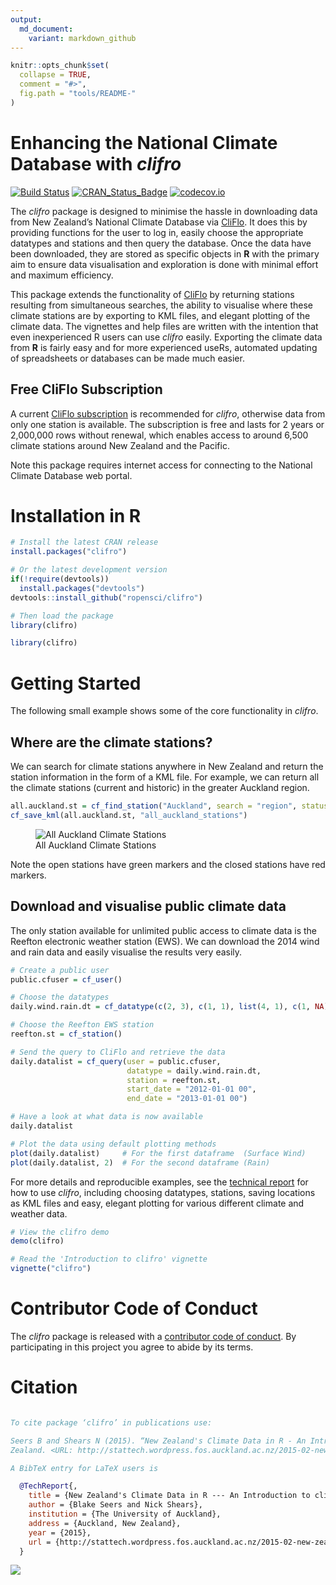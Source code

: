 ```yaml
---
output:
  md_document:
    variant: markdown_github
---
```


<!-- README.md is generated from README.Rmd. Please edit that file -->

```r
knitr::opts_chunk$set(
  collapse = TRUE,
  comment = "#>",
  fig.path = "tools/README-"
)
```

# Enhancing the National Climate Database with *clifro*

[![Build Status](https://travis-ci.org/ropensci/clifro.svg)](https://travis-ci.org/ropensci/clifro)
[![CRAN_Status_Badge](http://www.r-pkg.org/badges/version/clifro)](https://cran.r-project.org/package=clifro)
[![codecov.io](https://codecov.io/github/ropensci/clifro/coverage.svg?branch=master)](https://codecov.io/github/ropensci/clifro?branch=master)


The *clifro* package is designed to minimise the hassle in downloading data from
New Zealand's National Climate Database via [CliFlo](http://cliflo.niwa.co.nz/).
It does this by providing functions for the user to log in, easily choose the 
appropriate datatypes and stations and then query the database. Once the data 
have been downloaded, they are stored as specific objects in **R** with the 
primary aim to ensure data visualisation and exploration is done with minimal 
effort and maximum efficiency.

This package extends the functionality of [CliFlo](http://cliflo.niwa.co.nz/) by
returning stations resulting from simultaneous searches, the ability to 
visualise where these climate stations are by exporting to KML files, and elegant
plotting of the climate data. The vignettes and help files are written with the 
intention that even inexperienced R users can use *clifro* easily. Exporting the 
climate data from **R** is fairly easy and for more experienced useRs, automated 
updating of spreadsheets or databases can be made much easier.

## Free CliFlo Subscription
A current [CliFlo subscription](http://cliflo.niwa.co.nz/pls/niwp/wsubform.intro)
is recommended for *clifro*, otherwise data from only one station is available. 
The subscription is free and lasts for 2 years or 2,000,000 rows without renewal, 
which enables access to around 6,500 climate stations around New Zealand and the 
Pacific.

Note this package requires internet access for connecting to the National 
Climate Database web portal.

# Installation in R

```r
# Install the latest CRAN release
install.packages("clifro")

# Or the latest development version
if(!require(devtools))
  install.packages("devtools")
devtools::install_github("ropensci/clifro")

# Then load the package
library(clifro)
```

```r
library(clifro)
```

# Getting Started
The following small example shows some of the core functionality in *clifro*. 

## Where are the climate stations?
We can search for climate stations anywhere in New Zealand and return the 
station information in the form of a KML file. For example, we can return all 
the climate stations (current and historic) in the greater Auckland region.

```r
all.auckland.st = cf_find_station("Auckland", search = "region", status = "all")
cf_save_kml(all.auckland.st, "all_auckland_stations")
```

![All Auckland Climate Stations](tools/README-map.png)

Note the open stations have green markers and the closed stations have red 
markers.

## Download and visualise public climate data

The only station available for unlimited public access to climate data is the
Reefton electronic weather station (EWS). We can download the 2014 wind and rain 
data and easily visualise the results very easily.

```r
# Create a public user
public.cfuser = cf_user()

# Choose the datatypes
daily.wind.rain.dt = cf_datatype(c(2, 3), c(1, 1), list(4, 1), c(1, NA))

# Choose the Reefton EWS station
reefton.st = cf_station()

# Send the query to CliFlo and retrieve the data
daily.datalist = cf_query(user = public.cfuser, 
                          datatype = daily.wind.rain.dt, 
                          station = reefton.st,
                          start_date = "2012-01-01 00",
                          end_date = "2013-01-01 00")

# Have a look at what data is now available
daily.datalist

# Plot the data using default plotting methods
plot(daily.datalist)     # For the first dataframe  (Surface Wind)
plot(daily.datalist, 2)  # For the second dataframe (Rain)
```

For more details and reproducible examples, see the 
[technical report](http://stattech.wordpress.fos.auckland.ac.nz/2015-02-new-zealands-climate-data-in-r-an-introduction-to-clifro/) 
for how to use 
*clifro*, including choosing datatypes, stations, saving locations as KML files 
and easy, elegant plotting for various different climate and weather data.

```r
# View the clifro demo
demo(clifro)

# Read the 'Introduction to clifro' vignette
vignette("clifro")
```

# Contributor Code of Conduct

The *clifro* package is released with a [contributor code of conduct](./CONDUCT.md). By participating in this project you agree to abide by its terms.

# Citation

```bibtex

To cite package ‘clifro’ in publications use:

Seers B and Shears N (2015). “New Zealand's Climate Data in R - An Introduction to clifro.” The University of Auckland, Auckland, New
Zealand. <URL: http://stattech.wordpress.fos.auckland.ac.nz/2015-02-new-zealands-climate-data-in-r-an-introduction-to-clifro/>.

A BibTeX entry for LaTeX users is

  @TechReport{,
    title = {New Zealand's Climate Data in R --- An Introduction to clifro},
    author = {Blake Seers and Nick Shears},
    institution = {The University of Auckland},
    address = {Auckland, New Zealand},
    year = {2015},
    url = {http://stattech.wordpress.fos.auckland.ac.nz/2015-02-new-zealands-climate-data-in-r-an-introduction-to-clifro/},
  }
```

[![](http://ropensci.org/public_images/github_footer.png)](http://ropensci.org)
